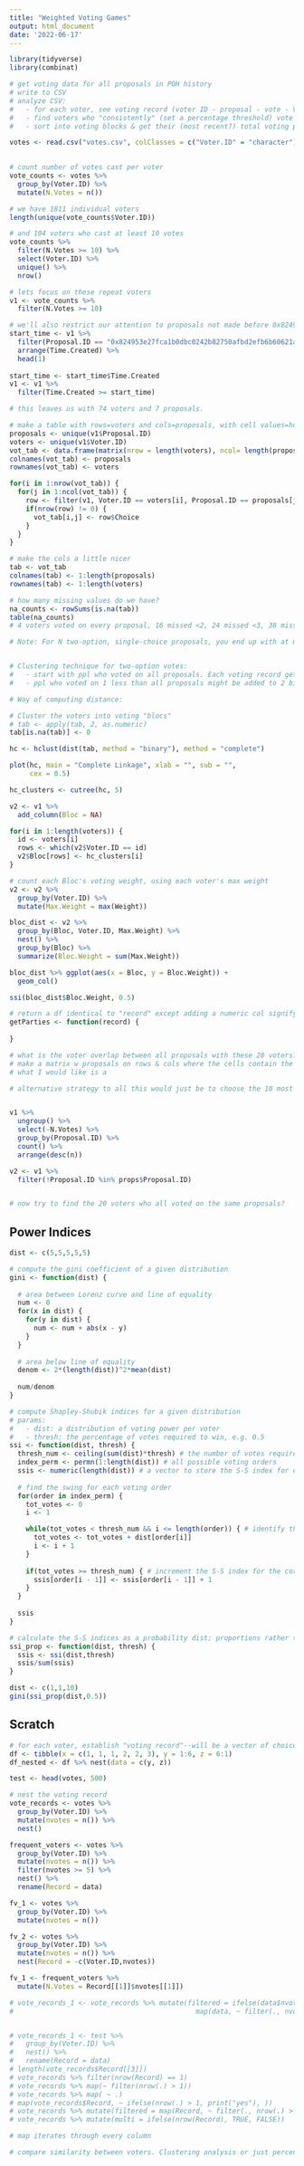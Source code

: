 ```yaml
---
title: "Weighted Voting Games"
output: html_document
date: '2022-06-17'
---
```


```r
library(tidyverse)
library(combinat)
```

```r
# get voting data for all proposals in POH history
# write to CSV
# analyze CSV:
#   - for each voter, see voting record (voter ID - proposal - vote - VP)
#   - find voters who "consistently" (set a percentage threshold) vote the same way 
#   - sort into voting blocks & get their (most recent?) total voting power
```

```r
votes <- read.csv("votes.csv", colClasses = c("Voter.ID" = "character")) # Voter.ID will be read as a hex number
                                                                         #  if type is unspecified
```


```r
# count number of votes cast per voter
vote_counts <- votes %>%
  group_by(Voter.ID) %>%
  mutate(N.Votes = n())

# we have 1811 individual voters
length(unique(vote_counts$Voter.ID))

# and 104 voters who cast at least 10 votes
vote_counts %>%
  filter(N.Votes >= 10) %>%
  select(Voter.ID) %>%
  unique() %>%
  nrow()

# lets focus on these repeat voters
v1 <- vote_counts %>%
  filter(N.Votes >= 10) 

# we'll also restrict our attention to proposals not made before 0x824953e27fca1b0dbc0242b82750afbd2efb6b60621a6383674653bc826ef9c8
start_time <- v1 %>%
  filter(Proposal.ID == "0x824953e27fca1b0dbc0242b82750afbd2efb6b60621a6383674653bc826ef9c8") %>%
  arrange(Time.Created) %>%
  head(1)
 
start_time <- start_time$Time.Created
v1 <- v1 %>%
  filter(Time.Created >= start_time)

# this leaves us with 74 voters and 7 proposals.
```


```r
# make a table with rows=voters and cols=proposals, with cell values=how they voted.
proposals <- unique(v1$Proposal.ID)
voters <- unique(v1$Voter.ID)
vot_tab <- data.frame(matrix(nrow = length(voters), ncol= length(proposals)))
colnames(vot_tab) <- proposals
rownames(vot_tab) <- voters

for(i in 1:nrow(vot_tab)) {
  for(j in 1:ncol(vot_tab)) {
    row <- filter(v1, Voter.ID == voters[i], Proposal.ID == proposals[j])
    if(nrow(row) != 0) {
      vot_tab[i,j] <- row$Choice
    }
  }
}

# make the cols a little nicer
tab <- vot_tab
colnames(tab) <- 1:length(proposals)
rownames(tab) <- 1:length(voters)

# how many missing values do we have?
na_counts <- rowSums(is.na(tab))
table(na_counts)
# 4 voters voted on every proposal, 16 missed <2, 24 missed <3, 38 missed 3 or less, 55 missed 4 or less. Where should we draw the line? Maybe try imputing values and see what happens?

# Note: For N two-option, single-choice proposals, you end up with at most 2^N parties (assuming you're imputing missing values, or there are none). If you can always compute S-S index for up to 16 parties, then you can always compute S-S index for voting 4 proposals. 


# Clustering technique for two-option votes:
#   - start with ppl who voted on all proposals. Each voting record gets a cluster/"bin" (2^N total bins)
#   - ppl who voted on 1 less than all proposals might be added to 2 bins. Choose one randomly

# Way of computing distance: 
```


```r
# Cluster the voters into voting "blocs"
# tab <- apply(tab, 2, as.numeric)
tab[is.na(tab)] <- 0

hc <- hclust(dist(tab, method = "binary"), method = "complete")

plot(hc, main = "Complete Linkage", xlab = "", sub = "",
     cex = 0.5)

hc_clusters <- cutree(hc, 5)

v2 <- v1 %>%
  add_column(Bloc = NA)

for(i in 1:length(voters)) {
  id <- voters[i]
  rows <- which(v2$Voter.ID == id)
  v2$Bloc[rows] <- hc_clusters[i]
}

# count each Bloc's voting weight, using each voter's max weight
v2 <- v2 %>%
  group_by(Voter.ID) %>%
  mutate(Max.Weight = max(Weight))

bloc_dist <- v2 %>%
  group_by(Bloc, Voter.ID, Max.Weight) %>%
  nest() %>%
  group_by(Bloc) %>%
  summarize(Bloc.Weight = sum(Max.Weight))

bloc_dist %>% ggplot(aes(x = Bloc, y = Bloc.Weight)) +
  geom_col()

ssi(bloc_dist$Bloc.Weight, 0.5)
```




``` r


# return a df identical to "record" except adding a numeric col signifying party
getParties <- function(record) {
  
}

# what is the voter overlap between all proposals with these 28 voters?
# make a matrix w proposals on rows & cols where the cells contain the number of voters the proposals have in common
# what I would like is a 

# alternative strategy to all this would just be to choose the 10 most active voters & shapley-shubik 'em...


v1 %>% 
  ungroup() %>%
  select(-N.Votes) %>%
  group_by(Proposal.ID) %>%
  count() %>% 
  arrange(desc(n))

v2 <- v1 %>%
  filter(!Proposal.ID %in% props$Proposal.ID)


# now try to find the 20 voters who all voted on the same proposals?
```




## Power Indices
```r
dist <- c(5,5,5,5,5)
```

```r
# compute the gini coefficient of a given distribution
gini <- function(dist) {
  
  # area between Lorenz curve and line of equality
  num <- 0
  for(x in dist) {
    for(y in dist) {
      num <- num + abs(x - y)
    }
  }
  
  # area below line of equality
  denom <- 2*(length(dist))^2*mean(dist)
  
  num/denom
}
```

```r
# compute Shapley-Shubik indices for a given distribution 
# params:
#   - dist: a distribution of voting power per voter
#   - thresh: the percentage of votes required to win, e.g. 0.5
ssi <- function(dist, thresh) {
  thresh_num <- ceiling(sum(dist)*thresh) # the number of votes required to win
  index_perm <- permn(1:length(dist)) # all possible voting orders
  ssis <- numeric(length(dist)) # a vector to store the S-S index for each voter
  
  # find the swing for each voting order
  for(order in index_perm) {
    tot_votes <- 0
    i <- 1

    while(tot_votes < thresh_num && i <= length(order)) { # identify the swing or determine that there is none
      tot_votes <- tot_votes + dist[order[i]]
      i <- i + 1
    }
    
    if(tot_votes >= thresh_num) { # increment the S-S index for the correct voter if the measure passed
      ssis[order[i - 1]] <- ssis[order[i - 1]] + 1
    }
  }
  
  ssis
}
```

```r
# calculate the S-S indices as a probability dist; proportions rather than sums
ssi_prop <- function(dist, thresh) {
  ssis <- ssi(dist,thresh)
  ssis/sum(ssis)
}
```


```r
dist <- c(1,1,10)
gini(ssi_prop(dist,0.5))
```



## Scratch


```r
# for each voter, establish "voting record"--will be a vector of choice numbers
df <- tibble(x = c(1, 1, 1, 2, 2, 3), y = 1:6, z = 6:1)
df_nested <- df %>% nest(data = c(y, z))

test <- head(votes, 500)

# nest the voting record
vote_records <- votes %>%
  group_by(Voter.ID) %>%
  mutate(nvotes = n()) %>%
  nest()

frequent_voters <- votes %>%
  group_by(Voter.ID) %>%
  mutate(nvotes = n()) %>%
  filter(nvotes >= 5) %>%
  nest() %>%
  rename(Record = data)

fv_1 <- votes %>%
  group_by(Voter.ID) %>%
  mutate(nvotes = n())

fv_2 <- votes %>%
  group_by(Voter.ID) %>%
  mutate(nvotes = n()) %>%
  nest(Record = -c(Voter.ID,nvotes))

fv_1 <- frequent_voters %>%
  mutate(N.Votes = Record[[1]]$nvotes[[1]])

# vote_records_1 <- vote_records %>% mutate(filtered = ifelse(data$nvotes > 5, TRUE, FALSE))
#                                             map(data, ~ filter(., nvotes > 5)))


# vote_records_1 <- test %>%
#   group_by(Voter.ID) %>%
#   nest() %>%
#   rename(Record = data)
# length(vote_records$Record[[3]])
# vote_records %>% filter(nrow(Record) == 1)
# vote_records %>% map(~ filter(nrow(.) > 1))
# vote_records %>% map( ~ .)
# map(vote_records$Record, ~ ifelse(nrow(.) > 1, print("yes"), ))
# vote_records %>% mutate(filtered = map(Record, ~ filter(., nrow(.) > 1)))
# vote_records %>% mutate(multi = ifelse(nrow(Record), TRUE, FALSE))

# map iterates through every column

# compare similarity between voters. Clustering analysis or just percentage of shared votes threshold?
```

